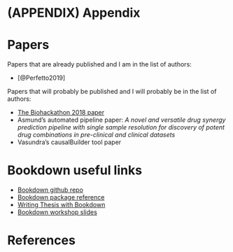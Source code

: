 # (APPENDIX) Appendix {-}

# Papers {-}

Papers that are already published and I am in the list of authors:

- [@Perfetto2019]

Papers that will probably be published and I will probably be in the list of authors:

- [The Biohackathon 2018 paper](https://www.tinyurl.com/bh2018write)
- Asmund's automated pipeline paper: *A novel and versatile drug synergy prediction pipeline with single sample resolution for discovery of potent drug combinations in pre-clinical and clinical datasets*
- Vasundra's causalBuilder tool paper

# Bookdown useful links {-}

- [Bookdown github repo](https://github.com/rstudio/bookdown/)
- [Bookdown package reference](https://bookdown.org/yihui/bookdown/)
- [Writing Thesis with Bookdown](https://eddjberry.netlify.com/post/writing-your-thesis-with-bookdown/) 
- [Bookdown workshop slides](https://arm.rbind.io/slides/bookdown.html)

# References {-}
